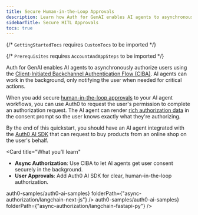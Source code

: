 ```yaml
---
title: Secure Human-in-the-Loop Approvals
description: Learn how Auth for GenAI enables AI agents to asynchronously authorize users.
sidebarTitle: Secure HITL Approvals
tocs: true
---
```


{/* `GettingStartedTocs` requires `CustomTocs` to be imported */}

{/* `Prerequisites` requires `AccountAndAppSteps` to be imported */}


Auth for GenAI enables AI agents to asynchronously authorize users using the [Client-Initiated Backchannel Authentication Flow (CIBA)](https://auth0.com/docs/get-started/authentication-and-authorization-flow/client-initiated-backchannel-authentication-flow). AI agents can work in the background, only notifying the user when needed for critical actions.

When you add secure [human-in-the-loop approvals](https://sdk.vercel.ai/cookbook/next/human-in-the-loop) to your AI agent workflows, you can use Auth0 to request the user's permission to complete an authorization request. The AI agent can render [rich authorization data](https://auth0.com/docs/get-started/authentication-and-authorization-flow/client-initiated-backchannel-authentication-flow/user-authorization-with-ciba) in the consent prompt so the user knows exactly what they're authorizing.

By the end of this quickstart, you should have an AI agent integrated with the [Auth0 AI SDK](https://github.com/auth0-lab/auth0-ai-js) that can request to buy products from an online shop on the user's behalf.

<Card
  title="What you’ll learn"
>
- **Async Authorization**: Use CIBA to let AI agents get user consent securely in the background.
- **User Approvals**: Add Auth0 AI SDK for clear, human-in-the-loop authorization.
</Card>

<Prerequisites />

<Tabs>
  <Tab
    title="Next.js"
    icon="https://mintlify-assets.b-cdn.net/auth0/langchain.svg"
  >
    <UsingAI
      repository={<a href="https://github.com/auth0-samples/auth0-ai-samples.git" target="_blank" rel="noreferrer" className="link">auth0-samples/auth0-ai-samples</a>}
      folderPath={"async-authorization/langchain-next-js"}
      />
    <LangChainAsyncAuth />
  </Tab>
  <Tab
    title="FastAPI"
    icon="https://mintlify-assets.b-cdn.net/auth0/langchain.svg"
  >
    <UsingAI
      repository={<a href="https://github.com/auth0-samples/auth0-ai-samples.git" target="_blank" rel="noreferrer" className="link">auth0-samples/auth0-ai-samples</a>}
      folderPath={"async-authorization/langchain-fastapi-py"}
      />
    <LangChainFastAPIAsyncAuth />
  </Tab>
</Tabs>

<Panel>
  <GettingStartedTocs
    sections={[
      {
        title: "SDKs",
        links: [
          { label: "Auth0-AI / LangChain / JS", href: "https://www.npmjs.com/package/@auth0/ai-langchain" },
          { label: "Auth0-AI / LangChain / Python", href: "https://github.com/auth0-lab/auth0-ai-python/tree/main/packages/auth0-ai-langchain" },
          { label: "NextJS-Auth0", href: "https://github.com/auth0/nextjs-auth0" }
        ]
      },
      {
        title: "GitHub Samples",
        links: [
          { label: "LangChain + NextJS", href: "https://github.com/auth0-samples/auth0-ai-samples/tree/main/async-authorization/langchain-next-js" },
          { label: "LangChain + FastAPI", href: "https://github.com/auth0-samples/auth0-ai-samples/tree/main/async-authorization/langchain-fastapi-py" }
        ]
      },
      {
        title: "Learn more",
        links: [
          { label: "User Authorization with CIBA", href: "https://auth0.com/docs/get-started/authentication-and-authorization-flow/client-initiated-backchannel-authentication-flow/user-authorization-with-ciba" },
          { label: "CIBA Flow", href: "https://auth0.com/docs/get-started/authentication-and-authorization-flow/client-initiated-backchannel-authentication-flow" },
          { label: "Configure RAR", href: "https://auth0.com/docs/get-started/apis/configure-rich-authorization-requests" },
          { label: "Auth0 Guardian Android SDK", href: "https://auth0.com/docs/secure/multi-factor-authentication/auth0-guardian/guardian-for-android-sdk" },
          { label: "Auth0 Guardian iOS SDK", href: "https://auth0.com/docs/secure/multi-factor-authentication/auth0-guardian/guardian-for-ios-sdk" }
        ]
      }
    ]}
  />
</Panel>
